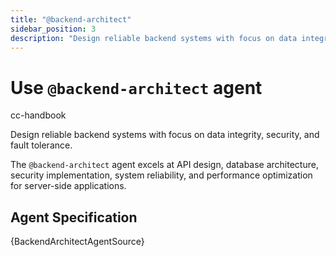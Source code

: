 ```yaml
---
title: "@backend-architect"
sidebar_position: 3
description: "Design reliable backend systems with focus on data integrity, security, and fault tolerance"
---
```



# Use `@backend-architect` agent

<span className="badge badge--primary">cc-handbook</span>

Design reliable backend systems with focus on data integrity, security, and fault tolerance.

The `@backend-architect` agent excels at API design, database architecture, security implementation, system reliability, and performance optimization for server-side applications.

## Agent Specification

<CodeBlock language="markdown">
{BackendArchitectAgentSource}
</CodeBlock>
